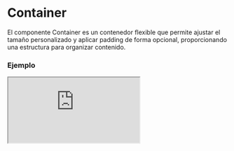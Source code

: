 
# Container

El componente Container es un contenedor flexible que permite ajustar el tamaño personalizado y aplicar padding de forma opcional, proporcionando una estructura para organizar contenido.

### Ejemplo

<Iframe
  minHeightIframe="30dvh"
  src="https://fenextjs-component-storybook.vercel.app/iframe.html?args=&id=component-container--index&viewMode=story"
/>

### Importacion

Para importar el componente Container, se puede hacer desde fenextjs

```tsx copy
import { Container } from "fenextjs";
```

### Parametros

| Parametro        | Tipo      | Requerido | Default   | Descripcion                                                                 |
| ---------------- | --------- | --------- | --------- | --------------------------------------------------------------------------- |
| customSize       | number    | no        | undefined | Tamaño personalizado del contenedor, calculado como customSize / 16 \* rem. |
| usePaddingInline | boolean   | no        | true      | Determina si se aplica padding en el contenedor.                            |
| children         | ReactNode | no        | undefined | Contenido o elementos que se mostrarán dentro del contenedor.               |
| className        | string    | no        | ''        | Clase CSS para personalizar el contenedor.                                  |

### Storybook

Para ver el storybook del componente lo puede hacer con este [link](https://fenextjs-component-storybook.vercel.app/?path=/story/component-container--index)

### Usos

- Básico

```tsx copy
<Container>
  <div>Contenido</div>
</Container>
```

- Container con tamaño personalizado

```tsx copy
<Container customSize={48}>
  <div>Contenido</div>
</Container>
```

- Container sin padding

```tsx copy
<Container usePaddingInline={false}>
  <div>Contenido</div>
</Container>
```
